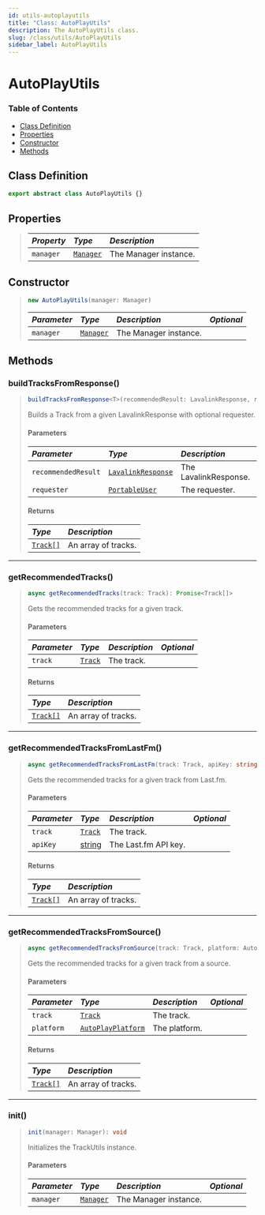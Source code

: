 ```yaml
---
id: utils-autoplayutils
title: "Class: AutoPlayUtils"
description: The AutoPlayUtils class.
slug: /class/utils/AutoPlayUtils
sidebar_label: AutoPlayUtils
---
```


# AutoPlayUtils

### Table of Contents

- [Class Definition](#class-definition)
- [Properties](#properties)
- [Constructor](#constructor)
- [Methods](#methods)

## Class Definition
```ts
export abstract class AutoPlayUtils {}
```

## Properties
> | <i className="fa-solid fa-pen"/> Property | <i className="fa-solid fa-boxes-stacked"/> Type | <i className="fa-solid fa-list"/> Description |
> | :---------------------------------------- | :-----------------------------------------------|:----------------------------------------------|
> | `manager`                                 | [`Manager`](../Manager.mdx)                     | The Manager instance.                         |
## Constructor

> ```js
> new AutoPlayUtils(manager: Manager)
> ```
> | <i className="fa-solid fa-hashtag"/> Parameter | <i className="fa-solid fa-font"/> Type | <i className="fa-solid fa-list"/> Description | <i className="fa-solid fa-flask"/> Optional |
> | :--------------------------------------------- |:---------------------------------------| :---------------------------------------------| :------------------------------------------:|
> | `manager`                                      | [`Manager`](../Manager.mdx)            | The Manager instance.                         | <i className="fa-solid fa-xmark"/>          |

## Methods

### buildTracksFromResponse()
> ```ts
> buildTracksFromResponse<T>(recommendedResult: LavalinkResponse, requester?: T): Track[]
> ```
> Builds a Track from a given LavalinkResponse with optional requester.
> 
> #### Parameters
> | <i className="fa-solid fa-hashtag"/> Parameter | <i className="fa-solid fa-font"/> Type                                                                                                                           | <i className="fa-solid fa-list"/> Description | <i className="fa-solid fa-flask"/> Optional |
> | :--------------------------------------------- |:-----------------------------------------------------------------------------------------------------------------------------------------------------------------| :---------------------------------------------|:-------------------------------------------:|
> | `recommendedResult`                            | [`LavalinkResponse`](../../Typedefs/LavalinkResponse.mdx)                                                                                                        | The LavalinkResponse.                         | <i className="fa-solid fa-xmark"/>          |
> | `requester`                                    | [`PortableUser`](./PortableUser.mdx) | The requester.                                | <i className="fa-solid fa-check"/>          |
> 
> #### Returns
> | <i className="fa-solid fa-arrow-right"/> Type | <i className="fa-solid fa-list"/> Description |
> | :---------------------------------------------|:----------------------------------------------|
> | [`Track[]`](../../Typedefs/Track.mdx)         | An array of tracks.                           |
---

### getRecommendedTracks()
> ```ts
> async getRecommendedTracks(track: Track): Promise<Track[]>
> ```
> Gets the recommended tracks for a given track.
> 
> #### Parameters
> | <i className="fa-solid fa-hashtag"/> Parameter | <i className="fa-solid fa-font"/> Type | <i className="fa-solid fa-list"/> Description | <i className="fa-solid fa-flask"/> Optional |
> | :--------------------------------------------- |:---------------------------------------| :---------------------------------------------|:-------------------------------------------:|
> | `track`                                      | [`Track`](../../Typedefs/Track.mdx)    | The track.                                    | <i className="fa-solid fa-xmark"/>          |
> 
> #### Returns
> | <i className="fa-solid fa-arrow-right"/> Type | <i className="fa-solid fa-list"/> Description |
> | :---------------------------------------------|:----------------------------------------------|
> | [`Track[]`](../../Typedefs/Track.mdx)         | An array of tracks.                           |

---

### getRecommendedTracksFromLastFm()
> ```ts
> async getRecommendedTracksFromLastFm(track: Track, apiKey: string): Promise<Track[]>
> ```
> Gets the recommended tracks for a given track from Last.fm.
> 
> #### Parameters
> | <i className="fa-solid fa-hashtag"/> Parameter | <i className="fa-solid fa-font"/> Type                                                                | <i className="fa-solid fa-list"/> Description | <i className="fa-solid fa-flask"/> Optional |
> | :----------------------------------------------|:------------------------------------------------------------------------------------------------------| :---------------------------------------------|:-------------------------------------------:|
> | `track`                                        | [`Track`](../../Typedefs/Track.mdx)                                                                   | The track.                                    | <i className="fa-solid fa-xmark"/>          |
> | `apiKey`                                       | [string](https://developer.mozilla.org/en-US/docs/Web/JavaScript/Reference/Global_Objects/String)   | The Last.fm API key.                          | <i className="fa-solid fa-xmark"/>          |
> 
> #### Returns
> | <i className="fa-solid fa-arrow-right"/> Type | <i className="fa-solid fa-list"/> Description |
> | :---------------------------------------------|:----------------------------------------------|
> | [`Track[]`](../../Typedefs/Track.mdx)         | An array of tracks.                           |

---

### getRecommendedTracksFromSource()
> ```ts
> async getRecommendedTracksFromSource(track: Track, platform: AutoPlayPlatform): Promise<Track[]>
> ```
> Gets the recommended tracks for a given track from a source.
> 
> #### Parameters
> | <i className="fa-solid fa-hashtag"/> Parameter | <i className="fa-solid fa-font"/> Type                 | <i className="fa-solid fa-list"/> Description | <i className="fa-solid fa-flask"/> Optional |
> | :----------------------------------------------|:-------------------------------------------------------| :---------------------------------------------|:-------------------------------------------:|
> | `track`                                        | [`Track`](../../Typedefs/Track.mdx)                    | The track.                                    | <i className="fa-solid fa-xmark"/>          |
> | `platform`                                     | [`AutoPlayPlatform`](../../Enums/AutoPlayPlatform.mdx) | The platform.                                 | <i className="fa-solid fa-xmark"/>          |
> 
> #### Returns
> | <i className="fa-solid fa-arrow-right"/> Type | <i className="fa-solid fa-list"/> Description |
> | :---------------------------------------------|:----------------------------------------------|
> | [`Track[]`](../../Typedefs/Track.mdx)         | An array of tracks.                           |

---

### init()
> ```ts
> init(manager: Manager): void
> ```
> Initializes the TrackUtils instance.
> #### Parameters
> | <i className="fa-solid fa-hashtag"/> Parameter | <i className="fa-solid fa-font"/> Type | <i className="fa-solid fa-list"/> Description    | <i className="fa-solid fa-flask"/> Optional |
> | :--------------------------------------------- |:---------------------------------------| :------------------------------------------------|:-------------------------------------------:|
> | `manager`                                      | [`Manager`](../Manager.mdx)            | The Manager instance.                            | <i className="fa-solid fa-xmark"/>          |

